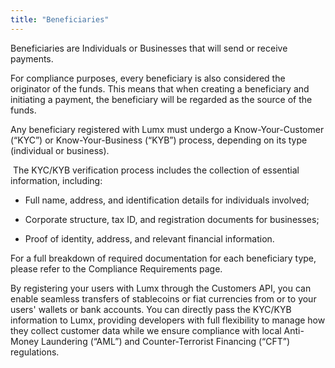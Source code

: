 ```yaml
---
title: "Beneficiaries"
---
```


Beneficiaries are Individuals or Businesses that will send or receive payments.

For compliance purposes, every beneficiary is also considered the originator of the funds. This means that when creating a beneficiary and initiating a payment, the beneficiary will be regarded as the source of the funds.

Any beneficiary registered with Lumx must undergo a Know-Your-Customer (“KYC”) or Know-Your-Business (“KYB”) process, depending on its type (individual or business).

 The KYC/KYB verification process includes the collection of essential information, including:

* Full name, address, and identification details for individuals involved;

* Corporate structure, tax ID, and registration documents for businesses;

* Proof of identity, address, and relevant financial information.

For a full breakdown of required documentation for each beneficiary type, please refer to the Compliance Requirements page.

By registering your users with Lumx through the Customers API, you can enable seamless transfers of stablecoins or fiat currencies from or to your users' wallets or bank accounts. You can directly pass the KYC/KYB information to Lumx, providing developers with full flexibility to manage how they collect customer data while we ensure compliance with local Anti-Money Laundering (“AML”) and Counter-Terrorist Financing (“CFT”) regulations.